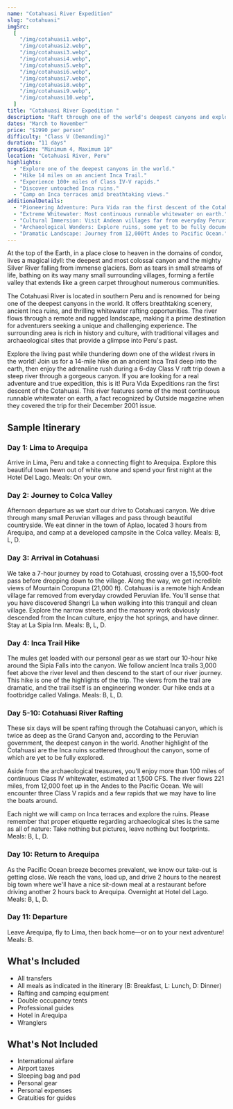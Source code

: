 ```yaml
---
name: "Cotahuasi River Expedition"
slug: "cotahuasi"
imgSrc:
  [
    "/img/cotahuasi1.webp",
    "/img/cotahuasi2.webp",
    "/img/cotahuasi3.webp",
    "/img/cotahuasi4.webp",
    "/img/cotahuasi5.webp",
    "/img/cotahuasi6.webp",
    "/img/cotahuasi7.webp",
    "/img/cotahuasi8.webp",
    "/img/cotahuasi9.webp",
    "/img/cotahuasi10.webp",
  ]
title: "Cotahuasi River Expedition "
description: "Raft through one of the world's deepest canyons and explore ancient Inca ruins on this 11-day journey."
dates: "March to November"
price: "$1990 per person"
difficulty: "Class V (Demanding)"
duration: "11 days"
groupSize: "Minimum 4, Maximum 10"
location: "Cotahuasi River, Peru"
highlights:
  - "Explore one of the deepest canyons in the world."
  - "Hike 14 miles on an ancient Inca Trail."
  - "Experience 100+ miles of Class IV-V rapids."
  - "Discover untouched Inca ruins."
  - "Camp on Inca terraces amid breathtaking views."
additionalDetails:
  - "Pioneering Adventure: Pura Vida ran the first descent of the Cotahuasi."
  - "Extreme Whitewater: Most continuous runnable whitewater on earth."
  - "Cultural Immersion: Visit Andean villages far from everyday Peruvian life."
  - "Archaeological Wonders: Explore ruins, some yet to be fully documented."
  - "Dramatic Landscape: Journey from 12,000ft Andes to Pacific Ocean."
---
```


At the top of the Earth, in a place close to heaven in the domains of condor, lives a magical idyll: the deepest and most colossal canyon and the mighty Silver River falling from immense glaciers. Born as tears in small streams of life, bathing on its way many small surrounding villages, forming a fertile valley that extends like a green carpet throughout numerous communities.

The Cotahuasi River is located in southern Peru and is renowned for being one of the deepest canyons in the world. It offers breathtaking scenery, ancient Inca ruins, and thrilling whitewater rafting opportunities. The river flows through a remote and rugged landscape, making it a prime destination for adventurers seeking a unique and challenging experience. The surrounding area is rich in history and culture, with traditional villages and archaeological sites that provide a glimpse into Peru's past.

Explore the living past while thundering down one of the wildest rivers in the world! Join us for a 14-mile hike on an ancient Inca Trail deep into the earth, then enjoy the adrenaline rush during a 6-day Class V raft trip down a steep river through a gorgeous canyon. If you are looking for a real adventure and true expedition, this is it! Pura Vida Expeditions ran the first descent of the Cotahuasi. This river features some of the most continuous runnable whitewater on earth, a fact recognized by Outside magazine when they covered the trip for their December 2001 issue.

## Sample Itinerary

### Day 1: Lima to Arequipa

Arrive in Lima, Peru and take a connecting flight to Arequipa. Explore this beautiful town hewn out of white stone and spend your first night at the Hotel Del Lago. Meals: On your own.

### Day 2: Journey to Colca Valley

Afternoon departure as we start our drive to Cotahuasi canyon. We drive through many small Peruvian villages and pass through beautiful countryside. We eat dinner in the town of Aplao, located 3 hours from Arequipa, and camp at a developed campsite in the Colca valley. Meals: B, L, D.

### Day 3: Arrival in Cotahuasi

We take a 7-hour journey by road to Cotahuasi, crossing over a 15,500-foot pass before dropping down to the village. Along the way, we get incredible views of Mountain Coropuna (21,000 ft). Cotahuasi is a remote high Andean village far removed from everyday crowded Peruvian life. You'll sense that you have discovered Shangri La when walking into this tranquil and clean village. Explore the narrow streets and the masonry work obviously descended from the Incan culture, enjoy the hot springs, and have dinner. Stay at La Sipia Inn. Meals: B, L, D.

### Day 4: Inca Trail Hike

The mules get loaded with our personal gear as we start our 10-hour hike around the Sipia Falls into the canyon. We follow ancient Inca trails 3,000 feet above the river level and then descend to the start of our river journey. This hike is one of the highlights of the trip. The views from the trail are dramatic, and the trail itself is an engineering wonder. Our hike ends at a footbridge called Valinga. Meals: B, L, D.

### Day 5-10: Cotahuasi River Rafting

These six days will be spent rafting through the Cotahuasi canyon, which is twice as deep as the Grand Canyon and, according to the Peruvian government, the deepest canyon in the world. Another highlight of the Cotahuasi are the Inca ruins scattered throughout the canyon, some of which are yet to be fully explored.

Aside from the archaeological treasures, you'll enjoy more than 100 miles of continuous Class IV whitewater, estimated at 1,500 CFS. The river flows 221 miles, from 12,000 feet up in the Andes to the Pacific Ocean. We will encounter three Class V rapids and a few rapids that we may have to line the boats around.

Each night we will camp on Inca terraces and explore the ruins. Please remember that proper etiquette regarding archaeological sites is the same as all of nature: Take nothing but pictures, leave nothing but footprints. Meals: B, L, D.

### Day 10: Return to Arequipa

As the Pacific Ocean breeze becomes prevalent, we know our take-out is getting close. We reach the vans, load up, and drive 2 hours to the nearest big town where we'll have a nice sit-down meal at a restaurant before driving another 2 hours back to Arequipa. Overnight at Hotel del Lago. Meals: B, L, D.

### Day 11: Departure

Leave Arequipa, fly to Lima, then back home—or on to your next adventure! Meals: B.

## What's Included

- All transfers
- All meals as indicated in the itinerary (B: Breakfast, L: Lunch, D: Dinner)
- Rafting and camping equipment
- Double occupancy tents
- Professional guides
- Hotel in Arequipa
- Wranglers

## What's Not Included

- International airfare
- Airport taxes
- Sleeping bag and pad
- Personal gear
- Personal expenses
- Gratuities for guides
